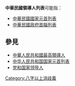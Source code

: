 '''中華民國領導人列表'''可能指：
* [[中華民國國家元首列表|中華民國國家元首列表]]
* [[中華民國政府首腦列表|中華民國政府首腦列表]]

== 參見 ==
* [[中華人民共和國最高領導人|中華人民共和國最高領導人]]
* [[中华人民共和国国家元首列表|中华人民共和国国家元首列表]]
* [[党和国家领导人|党和国家领导人]]

{{disambig}}

[[Category:八字以上消歧義|Category:八字以上消歧義]]